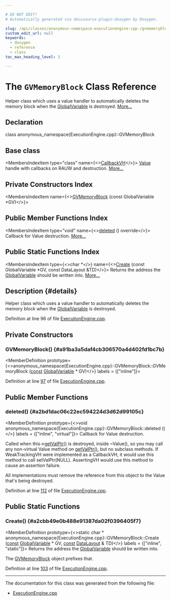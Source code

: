 ```yaml
---

# DO NOT EDIT!
# Automatically generated via docusaurus-plugin-doxygen by Doxygen.

slug: /api/classes/anonymous-namespace-executionengine-cpp-/gvmemoryblock
custom_edit_url: null
keywords:
  - doxygen
  - reference
  - class
toc_max_heading_level: 3

---
```





# The `GVMemoryBlock` Class Reference

<DoxygenPage pluginConfig={pluginConfig}>

Helper class which uses a value handler to automatically deletes the memory block when the <a href="/docs/api/classes/llvm/globalvariable">GlobalVariable</a> is destroyed. <a href="#details">More...</a>

## Declaration

<CodeBlock>class anonymous_namespace{ExecutionEngine.cpp}::GVMemoryBlock</CodeBlock>

## Base class

<MembersIndex>

<MembersIndexItem
  type="class"
  name={<><a href="/docs/api/classes/llvm/callbackvh">CallbackVH</a></>}>
<a href="/docs/api/classes/llvm/value">Value</a> handle with callbacks on RAUW and destruction. <a href="/docs/api/classes/llvm/callbackvh/#details">More...</a>
</MembersIndexItem>

</MembersIndex>

## Private Constructors Index

<MembersIndex>

<MembersIndexItem
  name={<><a href="#a91ba3a5daf4cb306570a4d402fd1bc7b">GVMemoryBlock</a> (const GlobalVariable &#42;GV)</>}>
</MembersIndexItem>

</MembersIndex>

## Public Member Functions Index

<MembersIndex>

<MembersIndexItem
  type="void"
  name={<><a href="#a2bd1dac06c22ec594224d3d62d99105c">deleted</a> () override</>}>
Callback for Value destruction. <a href="#a2bd1dac06c22ec594224d3d62d99105c">More...</a>
</MembersIndexItem>

</MembersIndex>

## Public Static Functions Index

<MembersIndex>

<MembersIndexItem
  type={<>char &#42;</>}
  name={<><a href="#a2cbb49e0b488e91387da02f0396405f7">Create</a> (const GlobalVariable &#42;GV, const DataLayout &amp;TD)</>}>
Returns the address the <a href="/docs/api/classes/llvm/globalvariable">GlobalVariable</a> should be written into. <a href="#a2cbb49e0b488e91387da02f0396405f7">More...</a>
</MembersIndexItem>

</MembersIndex>

## Description {#details}

Helper class which uses a value handler to automatically deletes the memory block when the <a href="/docs/api/classes/llvm/globalvariable">GlobalVariable</a> is destroyed.

Definition at line 96 of file <a href="/docs/api/files/lib/lib/executionengine/executionengine-cpp">ExecutionEngine.cpp</a>.

<SectionDefinition>

## Private Constructors

### GVMemoryBlock() {#a91ba3a5daf4cb306570a4d402fd1bc7b}

<MemberDefinition
  prototype={<>anonymous&#95;namespace&#123;ExecutionEngine.cpp&#125;::GVMemoryBlock::GVMemoryBlock (<a href="/docs/api/files/lib/lib/target/lib/target/aarch64/aarch64promoteconstant-cpp/#a90f8350fecae261c25be85d38b451bff">const</a> <a href="/docs/api/classes/llvm/globalvariable">GlobalVariable</a> &#42; GV)</>}
  labels = {["inline"]}>

Definition at line <a href="/docs/api/files/lib/lib/executionengine/executionengine-cpp/#l00097">97</a> of file <a href="/docs/api/files/lib/lib/executionengine/executionengine-cpp">ExecutionEngine.cpp</a>.
</MemberDefinition>

</SectionDefinition>

<SectionDefinition>

## Public Member Functions

### deleted() {#a2bd1dac06c22ec594224d3d62d99105c}

<MemberDefinition
  prototype={<>void anonymous&#95;namespace&#123;ExecutionEngine.cpp&#125;::GVMemoryBlock::deleted ()</>}
  labels = {["inline", "virtual"]}>
Callback for Value destruction.

Called when this-&gt;<a href="/docs/api/classes/llvm/valuehandlebase/#a7d6d2457c839e340266704440f3bb243">getValPtr()</a> is destroyed, inside ~Value(), so you may call any non-virtual Value method on <a href="/docs/api/classes/llvm/valuehandlebase/#a7d6d2457c839e340266704440f3bb243">getValPtr()</a>, but no subclass methods. If WeakTrackingVH were implemented as a CallbackVH, it would use this method to call setValPtr(NULL). AssertingVH would use this method to cause an assertion failure.

All implementations must remove the reference from this object to the Value that&#39;s being destroyed.

Definition at line <a href="/docs/api/files/lib/lib/executionengine/executionengine-cpp/#l00112">112</a> of file <a href="/docs/api/files/lib/lib/executionengine/executionengine-cpp">ExecutionEngine.cpp</a>.
</MemberDefinition>

</SectionDefinition>

<SectionDefinition>

## Public Static Functions

### Create() {#a2cbb49e0b488e91387da02f0396405f7}

<MemberDefinition
  prototype={<>static char &#42; anonymous&#95;namespace&#123;ExecutionEngine.cpp&#125;::GVMemoryBlock::Create (<a href="/docs/api/files/lib/lib/target/lib/target/aarch64/aarch64promoteconstant-cpp/#a90f8350fecae261c25be85d38b451bff">const</a> <a href="/docs/api/classes/llvm/globalvariable">GlobalVariable</a> &#42; GV, <a href="/docs/api/files/lib/lib/target/lib/target/aarch64/aarch64promoteconstant-cpp/#a90f8350fecae261c25be85d38b451bff">const</a> <a href="/docs/api/classes/llvm/datalayout">DataLayout</a> &amp; TD)</>}
  labels = {["inline", "static"]}>
Returns the address the <a href="/docs/api/classes/llvm/globalvariable">GlobalVariable</a> should be written into.

The <a href="/docs/api/classes/anonymous-namespace-executionengine-cpp-/gvmemoryblock">GVMemoryBlock</a> object prefixes that.

Definition at line <a href="/docs/api/files/lib/lib/executionengine/executionengine-cpp/#l00103">103</a> of file <a href="/docs/api/files/lib/lib/executionengine/executionengine-cpp">ExecutionEngine.cpp</a>.
</MemberDefinition>

</SectionDefinition>

<hr/>

The documentation for this class was generated from the following file:

<ul>
<li><a href="/docs/api/files/lib/lib/executionengine/executionengine-cpp">ExecutionEngine.cpp</a></li>
</ul>

</DoxygenPage>
